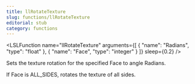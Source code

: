 ```yaml
---
title: llRotateTexture
slug: functions/llRotateTexture
editorial: stub
category: functions
---
```


<LSLFunction
	name="llRotateTexture"
	arguments={[
	{
		"name": "Radians",
		"type": "float"
	},
	{
		"name": "Face",
		"type": "integer"
	}
]}
	sleep={0.2}
/>

Sets the texture rotation for the specified Face to angle Radians.

If Face is ALL_SIDES, rotates the texture of all sides.
